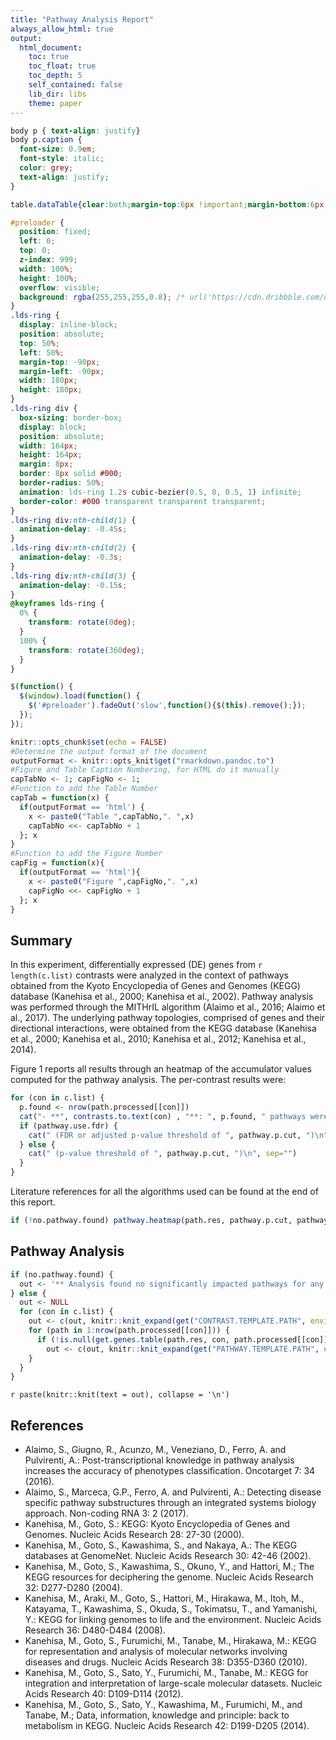 ```yaml
---
title: "Pathway Analysis Report"
always_allow_html: true
output:
  html_document:
    toc: true
    toc_float: true
    toc_depth: 5
    self_contained: false
    lib_dir: libs
    theme: paper
---
```


```css
body p { text-align: justify}
body p.caption {
  font-size: 0.9em;
  font-style: italic;
  color: grey;
  text-align: justify;
}
```

```css
table.dataTable{clear:both;margin-top:6px !important;margin-bottom:6px !important;max-width:none !important;border-collapse:separate !important}table.dataTable td,table.dataTable th{-webkit-box-sizing:content-box;box-sizing:content-box}table.dataTable td.dataTables_empty,table.dataTable th.dataTables_empty{text-align:center}table.dataTable.nowrap th,table.dataTable.nowrap td{white-space:nowrap}div.dataTables_wrapper div.dataTables_length label{font-weight:normal;text-align:left;white-space:nowrap}div.dataTables_wrapper div.dataTables_length select{width:75px;display:inline-block}div.dataTables_wrapper div.dataTables_filter{text-align:right}div.dataTables_wrapper div.dataTables_filter label{font-weight:normal;white-space:nowrap;text-align:left}div.dataTables_wrapper div.dataTables_filter input{margin-left:0.5em;display:inline-block;width:auto}div.dataTables_wrapper div.dataTables_info{padding-top:8px;white-space:nowrap}div.dataTables_wrapper div.dataTables_paginate{margin:0;white-space:nowrap;text-align:right}div.dataTables_wrapper div.dataTables_paginate ul.pagination{margin:2px 0;white-space:nowrap}div.dataTables_wrapper div.dataTables_processing{position:absolute;top:50%;left:50%;width:200px;margin-left:-100px;margin-top:-26px;text-align:center;padding:1em 0}table.dataTable thead>tr>th.sorting_asc,table.dataTable thead>tr>th.sorting_desc,table.dataTable thead>tr>th.sorting,table.dataTable thead>tr>td.sorting_asc,table.dataTable thead>tr>td.sorting_desc,table.dataTable thead>tr>td.sorting{padding-right:30px}table.dataTable thead>tr>th:active,table.dataTable thead>tr>td:active{outline:none}table.dataTable thead .sorting,table.dataTable thead .sorting_asc,table.dataTable thead .sorting_desc,table.dataTable thead .sorting_asc_disabled,table.dataTable thead .sorting_desc_disabled{cursor:pointer;position:relative}table.dataTable thead .sorting:after,table.dataTable thead .sorting_asc:after,table.dataTable thead .sorting_desc:after,table.dataTable thead .sorting_asc_disabled:after,table.dataTable thead .sorting_desc_disabled:after{position:absolute;bottom:8px;right:8px;display:block;font-family:'Glyphicons Halflings';opacity:0.5}table.dataTable thead .sorting:after{opacity:0.2;content:"\e150"}table.dataTable thead .sorting_asc:after{content:"\e155"}table.dataTable thead .sorting_desc:after{content:"\e156"}table.dataTable thead .sorting_asc_disabled:after,table.dataTable thead .sorting_desc_disabled:after{color:#eee}div.dataTables_scrollHead table.dataTable{margin-bottom:0 !important}div.dataTables_scrollBody>table{border-top:none;margin-top:0 !important;margin-bottom:0 !important}div.dataTables_scrollBody>table>thead .sorting:after,div.dataTables_scrollBody>table>thead .sorting_asc:after,div.dataTables_scrollBody>table>thead .sorting_desc:after{display:none}div.dataTables_scrollBody>table>tbody>tr:first-child>th,div.dataTables_scrollBody>table>tbody>tr:first-child>td{border-top:none}div.dataTables_scrollFoot>.dataTables_scrollFootInner{box-sizing:content-box}div.dataTables_scrollFoot>.dataTables_scrollFootInner>table{margin-top:0 !important;border-top:none}@media screen and (max-width: 767px){div.dataTables_wrapper div.dataTables_length,div.dataTables_wrapper div.dataTables_filter,div.dataTables_wrapper div.dataTables_info,div.dataTables_wrapper div.dataTables_paginate{text-align:center}}table.dataTable.table-condensed>thead>tr>th{padding-right:20px}table.dataTable.table-condensed .sorting:after,table.dataTable.table-condensed .sorting_asc:after,table.dataTable.table-condensed .sorting_desc:after{top:6px;right:6px}table.table-bordered.dataTable th,table.table-bordered.dataTable td{border-left-width:0}table.table-bordered.dataTable th:last-child,table.table-bordered.dataTable th:last-child,table.table-bordered.dataTable td:last-child,table.table-bordered.dataTable td:last-child{border-right-width:0}table.table-bordered.dataTable tbody th,table.table-bordered.dataTable tbody td{border-bottom-width:0}div.dataTables_scrollHead table.table-bordered{border-bottom-width:0}div.table-responsive>div.dataTables_wrapper>div.row{margin:0}div.table-responsive>div.dataTables_wrapper>div.row>div[class^="col-"]:first-child{padding-left:0}div.table-responsive>div.dataTables_wrapper>div.row>div[class^="col-"]:last-child{padding-right:0}
```

```css
#preloader {
  position: fixed;
  left: 0;
  top: 0;
  z-index: 999;
  width: 100%;
  height: 100%;
  overflow: visible;
  background: rgba(255,255,255,0.8); /* url('https://cdn.dribbble.com/users/107759/screenshots/2436386/copper-loader.gif') no-repeat center 20%; */
}
.lds-ring {
  display: inline-block;
  position: absolute;
  top: 50%;
  left: 50%;
  margin-top: -90px;
  margin-left: -90px;
  width: 180px;
  height: 180px;
}
.lds-ring div {
  box-sizing: border-box;
  display: block;
  position: absolute;
  width: 164px;
  height: 164px;
  margin: 8px;
  border: 8px solid #000;
  border-radius: 50%;
  animation: lds-ring 1.2s cubic-bezier(0.5, 0, 0.5, 1) infinite;
  border-color: #000 transparent transparent transparent;
}
.lds-ring div:nth-child(1) {
  animation-delay: -0.45s;
}
.lds-ring div:nth-child(2) {
  animation-delay: -0.3s;
}
.lds-ring div:nth-child(3) {
  animation-delay: -0.15s;
}
@keyframes lds-ring {
  0% {
    transform: rotate(0deg);
  }
  100% {
    transform: rotate(360deg);
  }
}
```

::: {#preloader}
<div class="lds-ring"><div></div><div></div><div></div><div></div></div>
:::

```js
$(function() {
  $(window).load(function() {
    $('#preloader').fadeOut('slow',function(){$(this).remove();});
  });
});
```


```r
knitr::opts_chunk$set(echo = FALSE)
#Determine the output format of the document
outputFormat <- knitr::opts_knit$get("rmarkdown.pandoc.to")
#Figure and Table Caption Numbering, for HTML do it manually
capTabNo <- 1; capFigNo <- 1;
#Function to add the Table Number
capTab = function(x) {
  if(outputFormat == 'html') {
    x <- paste0("Table ",capTabNo,". ",x)
    capTabNo <<- capTabNo + 1
  }; x
}
#Function to add the Figure Number
capFig = function(x){
  if(outputFormat == 'html'){
    x <- paste0("Figure ",capFigNo,". ",x)
    capFigNo <<- capFigNo + 1
  }; x
}
```

## Summary

In this experiment, differentially expressed (DE) genes from `r length(c.list)` contrasts were analyzed in the context of pathways
obtained from the Kyoto Encyclopedia of Genes and Genomes (KEGG) database (Kanehisa et al., 2000; Kanehisa et al., 2002). Pathway
analysis was performed through the MITHrIL algorithm (Alaimo et al., 2016; Alaimo et al., 2017). The underlying pathway topologies, 
comprised of genes and their directional interactions, were obtained from the KEGG database (Kanehisa et al., 2000; Kanehisa et al., 
2010; Kanehisa et al., 2012; Kanehisa et al., 2014).

Figure 1 reports all results through an heatmap of the accumulator values computed for the pathway analysis. The per-contrast results were:

```r
for (con in c.list) {
  p.found <- nrow(path.processed[[con]])
  cat("- **", contrasts.to.text(con) , "**: ", p.found, " pathways were found to be significantly impacted", sep="")
  if (pathway.use.fdr) {
    cat(" (FDR or adjusted p-value threshold of ", pathway.p.cut, ")\n", sep="")
  } else {
    cat(" (p-value threshold of ", pathway.p.cut, ")\n", sep="")
  }
}
```

Literature references for all the algorithms used can be found at the end of this report.

```r
if (!no.pathway.found) pathway.heatmap(path.res, pathway.p.cut, pathway.use.fdr)
```

## Pathway Analysis

```r
if (no.pathway.found) {
  out <- '** Analysis found no significantly impacted pathways for any contrast. **\n\n'
} else {
  out <- NULL
  for (con in c.list) {
    out <- c(out, knitr::knit_expand(get("CONTRAST.TEMPLATE.PATH", envir = path.env)))
    for (path in 1:nrow(path.processed[[con]])) {
      if (!is.null(get.genes.table(path.res, con, path.processed[[con]]$Pathway.Id[path], pathway.p.cut)))
        out <- c(out, knitr::knit_expand(get("PATHWAY.TEMPLATE.PATH", envir = path.env)))
    }
  }
}
```
`r paste(knitr::knit(text = out), collapse = '\n')`

## References

- Alaimo, S., Giugno, R., Acunzo, M., Veneziano, D., Ferro, A. and Pulvirenti, A.: Post-transcriptional knowledge in pathway analysis increases the accuracy of phenotypes classification. Oncotarget 7: 34 (2016).
- Alaimo, S., Marceca, G.P., Ferro, A. and Pulvirenti, A.: Detecting disease specific pathway substructures through an integrated systems biology approach. Non-coding RNA 3: 2 (2017).
- Kanehisa, M., Goto, S.: KEGG: Kyoto Encyclopedia of Genes and Genomes. Nucleic Acids Research 28: 27-30 (2000).
- Kanehisa, M., Goto, S., Kawashima, S., and Nakaya, A.: The KEGG databases at GenomeNet. Nucleic Acids Research 30: 42-46 (2002).
- Kanehisa, M., Goto, S., Kawashima, S., Okuno, Y., and Hattori, M.; The KEGG resources for deciphering the genome. Nucleic Acids Research 32: D277-D280 (2004).
- Kanehisa, M., Araki, M., Goto, S., Hattori, M., Hirakawa, M., Itoh, M., Katayama, T., Kawashima, S., Okuda, S., Tokimatsu, T., and Yamanishi, Y.: KEGG for linking genomes to life and the environment. Nucleic Acids Research 36: D480-D484 (2008).
- Kanehisa, M., Goto, S., Furumichi, M., Tanabe, M., Hirakawa, M.: KEGG for representation and analysis of molecular networks involving diseases and drugs. Nucleic Acids Research 38: D355-D360 (2010).
- Kanehisa, M., Goto, S., Sato, Y., Furumichi, M., Tanabe, M.: KEGG for integration and interpretation of large-scale molecular datasets. Nucleic Acids Research 40: D109-D114 (2012).
- Kanehisa, M., Goto, S., Sato, Y., Kawashima, M., Furumichi, M., and Tanabe, M.; Data, information, knowledge and principle: back to metabolism in KEGG. Nucleic Acids Research 42: D199-D205 (2014).
